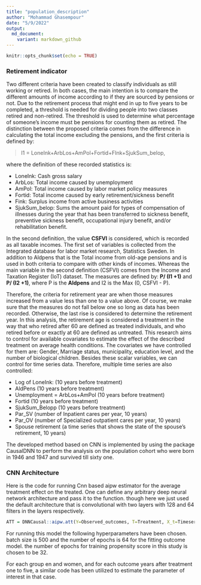 ---
title: "population_description"
author: "Mohammad Ghasempour"
date: "5/9/2022"
output: 
  md_document:
    variant: markdown_github
---

```{r setup, include=FALSE}
knitr::opts_chunk$set(echo = TRUE)
```

### Retirement indicator

Two different criteria have been created to classify individuals as still working or retired. In both cases, the main intention is to compare the different amounts of income according to if they are sourced by pensions or not. Due to the retirement process that might end in up to five years to be completed, a threshold is needed for dividing people into two classes retired and non-retired.
The threshold is used to determine what percentage of someone's income must be pensions for counting them as retired.
The distinction between the proposed criteria comes from the difference in calculating the total income excluding the pensions, and the first criteria is defined by: 

> I1 = LoneInk+ArbLos+AmPol+Fortid+FInk+SjukSum_belop, 

where the definition of these recorded statistics is:

- LoneInk: Cash gross salary
- ArbLos: Total income caused by unemployment
- AmPol: Total income caused by labor market policy measures
- Fortid: Total income caused by early retirement/sickness benefit
- Fink: Surplus income from active business activities
- SjukSum_belop: Sums the amount paid for types of compensation of illnesses during the year that has been transferred to sickness benefit, preventive sickness benefit, occupational injury benefit, and/or rehabilitation benefit.

In the second definition, the value **CSFVI** is considered, which is recorded as all taxable incomes.
The first set of variables is collected from the Integrated database for labor market research, Statistics Sweden. In addition to Aldpens that is the Total income from old-age pensions and is used in both criteria to compare with other kinds of incomes. Whereas the main variable in the second definition (CSFVI) comes from the Income and Taxation Register (IoT) dataset.
The measures are defined by: **P/ (I1 +1)** and **P/ (I2 +1)**, where P is the **Aldpens** and I2 is the Max (0, CSFVI - P).

Therefore, the criteria for retirement year are when those measures increased from a value less than one to a value above. Of course, we make sure that the measures do not fall below one so long as data has been recorded. Otherwise, the last rise is considered to determine the retirement year.
In this analysis, the retirement age is considered a treatment in the way that who retired after 60 are defined as treated individuals, and who retired before or exactly at 60 are defined as untreated.
This research aims to control for available covariates to estimate the effect of the described treatment on average health conditions. The covariates we have controlled for them are:
Gender, Marriage status, municipality, education level, and the number of biological children. Besides these scalar variables, we can control for time series data. Therefore, multiple time series are also controlled:

- Log of LoneInk: (10 years before treatment)
- AldPens (10 years before treatment)
- Unemployment = ArbLos+AmPol (10 years before treatment)
- Fortid (10 years before treatment)
- SjukSum_Belopp (10 years before treatment)
- Par_SV (number of Inpatient cares per year, 10 years)
- Par_OV (number of Specialized outpatient cares per year, 10 years)
- Spouse retirement (a time series that shows the state of the spouse's retirement, 10 years)

The developed method based on CNN is implemented by using the package CausalDNN to perform the analysis on the population cohort who were born in 1946 and 1947 and survived till sixty one.

### CNN Architecture

Here is the code for running Cnn based aipw estimator for the average treatment effect on the treated. One can define any arbitrary deep neural network architecture and pass it to the function. though here we just used the default architecture that is convolutional with two layers with 128 and 64 filters in the layers respectively.
```{r , eval=FALSE, include=TRUE}
ATT = DNNCausal::aipw.att(Y=Observed_outcomes, T=Treatment, X_t=Timeseries_covariates,X = scalar_covariates, verbose=FALSE, epochs = c(64,32), batch_size = 500)
```

For running this model the following hyperparameters have been chosen. batch size is 500 and the number of epochs is 64 for the fitting outcome model. the number of epochs for training propensity score in this study is chosen to be 32.

For each group en and women, and for each outcome years after treatment one to five, a similar code has been utilized to estimate the parameter of interest in that case. 
